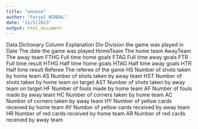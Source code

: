```yaml
---
title: "annexe"
author: "Feryal WINDAL"
date: "11/5/2023"
output: html_document
---
```

Data Dictionary
Column	Explanation
Div	Division the game was played in
Date	The date the game was played
HomeTeam	The home team
AwayTeam	The away team
FTHG	Full time home goals
FTAG	Full time away goals
FTR	Full time result
HTHG	Half time home goals
HTAG	Half time away goals
HTR	Half time result
Referee	The referee of the game
HS	Number of shots taken by home team
AS	Number of shots taken by away team
HST	Number of shots taken by home team on target
AST	Number of shots taken by away team on target
HF	Number of fouls made by home team
AF	Number of fouls made by away team
HC	Number of corners taken by home team
AC	Number of corners taken by away team
HY	Number of yellow cards received by home team
AY	Number of yellow cards received by away team
HR	Number of red cards received by home team
AR	Number of red cards received by away team
